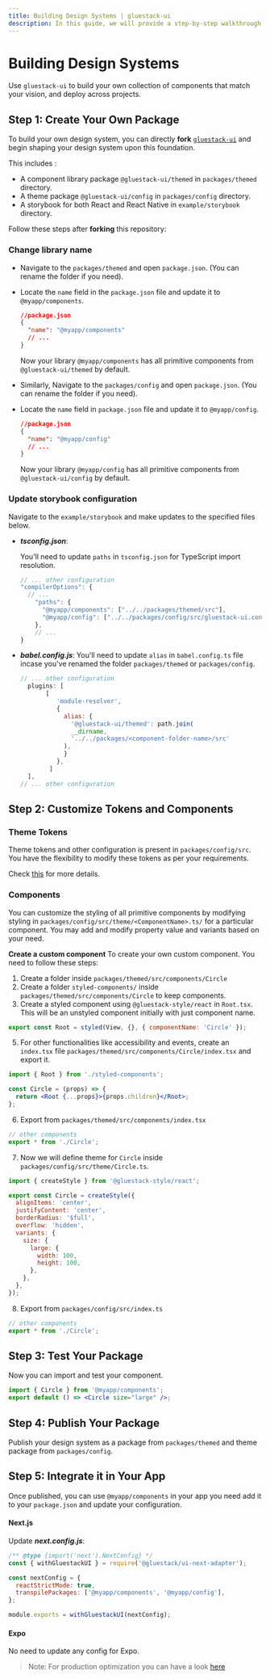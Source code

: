 ```yaml
---
title: Building Design Systems | gluestack-ui
description: In this guide, we will provide a step-by-step walkthrough on how to create your own design system
---
```



<Meta title="ui/Guides/Building Design Systems" />

# Building Design Systems

Use `gluestack-ui` to build your own collection of components that match your vision, and deploy across projects.

## Step 1: Create Your Own Package

To build your own design system, you can directly **fork** [`gluestack-ui`](https://github.com/gluestack/gluestack-ui) and begin shaping your design system upon this foundation.

This includes :
- A component library package `@gluestack-ui/themed` in `packages/themed` directory.
- A theme package `@gluestack-ui/config` in `packages/config` directory.
- A storybook for both React and React Native in `example/storybook` directory.

Follow these steps after **forking** this repository:

### Change library name

- Navigate to the `packages/themed` and open `package.json`. (You can rename the folder if you need).
- Locate the `name` field in the `package.json` file and update it to `@myapp/components`.

  ```json
  //package.json
  {
    "name": "@myapp/components"
    // ...
  }
  ```

  Now your library `@myapp/components` has all primitive components from `@gluestack-ui/themed` by default.

- Similarly, Navigate to the `packages/config` and open `package.json`. (You can rename the folder if you need).
- Locate the `name` field in `package.json` file and update it to `@myapp/config`.

  ```json
  //package.json
  {
    "name": "@myapp/config"
    // ...
  }
  ```

  Now your library `@myapp/config` has all primitive components from `@gluestack-ui/config` by default.

### Update storybook configuration

Navigate to the `example/storybook` and make updates to the specified files below.

- **_tsconfig.json_**:

  You'll need to update `paths` in `tsconfig.json` for TypeScript import resolution.

  ```jsx
  // ... other configuration
  "compilerOptions": {
    // ...
      "paths": {
        "@myapp/components": ["../../packages/themed/src"],
        "@myapp/config": ["../../packages/config/src/gluestack-ui.config"],
      },
      // ...
  }
  ```

- **_babel.config.js_**:
  You'll need to update `alias` in `babel.config.ts` file incase you've renamed the folder `packages/themed` or `packages/config`.
  ```jsx
  // ... other configuration
    plugins: [
         [
            'module-resolver',
            {
              alias: {
                '@gluestack-ui/themed': path.join(
                __dirname,
                '../../packages/<component-folder-name>/src'
              ),
              }
            },
          ]
    ],
  // ... other configuration
  ```

## Step 2: Customize Tokens and Components

### Theme Tokens

Theme tokens and other configuration is present in `packages/config/src`. You have the flexibility to modify these tokens as per your requirements.

Check [this](/ui/docs/theme-configuration/customizing-theme) for more details.

### Components

You can customize the styling of all primitive components by modifying styling in `packages/config/src/theme/<ComponentName>.ts/` for a particular component. You may add and modify property value and variants based on your need.

**Create a custom component**
To create your own custom component. You need to follow these steps:

1. Create a folder inside `packages/themed/src/components/Circle`
2. Create a folder `styled-components/` inside `packages/themed/src/components/Circle` to keep components.
3. Create a styled component using `@gluestack-style/react` in `Root.tsx`. This will be an unstyled component initially with just component name.

```jsx
export const Root = styled(View, {}, { componentName: 'Circle' });
```

5. For other functionalities like accessibility and events, create an `index.tsx` file `packages/themed/src/components/Circle/index.tsx` and export it.

```jsx
import { Root } from './styled-components';

const Circle = (props) => {
  return <Root {...props}>{props.children}</Root>;
};
```

6. Export from `packages/themed/src/components/index.tsx`

```jsx
// other components
export * from './Circle';
```

7. Now we will define theme for `Circle` inside `packages/config/src/theme/Circle.ts`.

```jsx
import { createStyle } from '@gluestack-style/react';

export const Circle = createStyle({
  alignItems: 'center',
  justifyContent: 'center',
  borderRadius: '$full',
  overflow: 'hidden',
  variants: {
    size: {
      large: {
        width: 100,
        height: 100,
      },
    },
  },
});
```

8. Export from `packages/config/src/index.ts`

```jsx
// other components
export * from './Circle';
```

## Step 3: Test Your Package

Now you can import and test your component.

```jsx
import { Circle } from '@myapp/components';
export default () => <Circle size="large" />;
```

## Step 4: Publish Your Package

Publish your design system as a package from `packages/themed` and theme package from `packages/config`.

## Step 5: Integrate it in Your App

Once published, you can use `@myapp/components` in your app you need add it to your `package.json` and update your configuration.

#### Next.js

Update **_next.config.js_**:

```jsx
/** @type {import('next').NextConfig} */
const { withGluestackUI } = require('@gluestack/ui-next-adapter');

const nextConfig = {
  reactStrictMode: true,
  transpilePackages: ['@myapp/components', '@myapp/config'],
};

module.exports = withGluestackUI(nextConfig);
```

#### Expo

No need to update any config for Expo.

> Note: For production optimization you can have a look [here](/docs/production-optimizations/babel-plugin)
